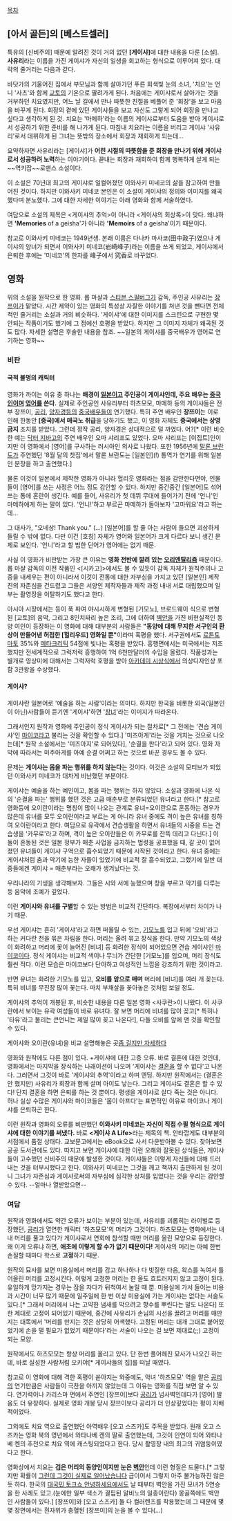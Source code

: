 [[목차]]


== [아서 골든]의 [베스트셀러] ==

특유의 [신비주의] 때문에 알려진 것이 거의 없던 '''[게이샤]'''에 대한 내용을 다룬 [소설]. '''사유리'''라는 이름을 가진 게이샤가 자신의 일생을 회고하는 형식으로 이루어져 있다. 대략의 줄거리는 다음과 같다.

바닷가의 기울어진 집에서 부모님과 함께 살아가던 푸른 회색빛 눈의 소녀, '치요'는 언니 '사츠'와 함께 [[교토]]의 기온으로 팔려가게 된다. 처음에는 게이샤로서 살아가는 것을 거부하던 치요였지만, 어느 날 길에서 만나 따뜻한 친절을 베풀어 준 '회장'을 보고 마음을 바꾸게 된다. 회장의 곁에 있던 게이샤들을 보고 자신도 그렇게 되어 회장을 만나고 싶다고 생각하게 된 것. 치요는 '마메하'라는 이름의 게이샤로부터 도움을 받아 게이샤로서 성공하기 위한 준비를 해 나가게 된다. 마침내 치요라는 이름을 버리고 게이샤 '사유리'로서 데뷔하게 된 그녀는 뜻밖의 장소에서 회장과 재회하게 되는데... 

요약하자면 사유리라는 [게이샤]가 '''어린 시절의 따뜻함을 준 회장을 만나기 위해 게이샤로서 성공하려 노력'''하는 이야기이다. 끝내는 회장과 재회하여 함께 행복하게 살게 되는 ~~역키잡~~로맨스 소설이다.

이 소설은 70년대 최고의 게이샤로 일컬어졌던 이와사키 미네코의 삶을 참고하여 만들어진 것이다. 하지만 이와사키 미네코 본인은 이 소설이 게이샤의 정의와 이미지를 왜곡했다며 분노했다. 그에 대한 자세한 이야기는 아래 영화와 함께 서술하였다.

여담으로 소설의 제목은 <게이샤의 추억>이 아니라 <게이샤의 회상록>이 맞다. 왜냐하면 ''''Memories''' of a geisha'가 아니라 ''''Memoirs''' of a geisha'이기 때문이다.

참고로 이와사키 미네코는 1949년생. 본래 이름은 다나카 마사코(田中政子)였으나 게이샤의 양녀가 되면서 이와사키 미네코(岩崎峰子)라는 이름을 쓰게 되었고, 게이샤에서 은퇴한 후에는 '미네코'의 한자를 峰子에서 究香로 바꾸었다.
== 영화 ==

위의 소설을 원작으로 한 영화. 롭 마샬과 [[스티븐 스필버그]]가 감독, 주인공 사유리는 [[장쯔이]]가 맡았다. 시간 제약이 있는 영화의 특성상 자잘한 이야기를 쳐낸 것을 뺀다면 전체적인 줄거리는 소설과 거의 비슷하다. '게이샤'에 대한 이미지를 스크린으로 구현한 몇 안되는 작품이기도 했기에 그 점에선 호평을 받았다. 하지만 그 이미지 자체가 왜곡된 것도 많다. 자세한 설명은 후술한 내용을 참조. ~~일본의 게이샤를 중국배우가 영어로 연기하는 영화~~

=== 비판 ===
==== 국적 불명의 캐릭터 ====
영화가 까이는 이유 중 하나는 '''배경이 [[일본]]이고 주인공이 게이샤인데, 주요 배우는 [[중국인]]이며 [[영어]]를 쓴다.''' 실제로 주인공인 사유리부터 하츠모모, 마메하 등의 게이샤들은 전부 장쯔이, [[공리]], [[양자경]]등의 [[중국]]배우들이 연기했다. 특히 주연 배우인 '''장쯔이'''는 이로 인해 한동안 '''[중국]에서 매국노 취급'''을 당하기도 했고, 이 영화 자체도 '''중국에서는 상영 금지''' 조치를 받았다. 그런데 정작 공리, 양자경은 상대적으로 덜 까였다. 어?[* 이런 비슷한 예는 [[닥터 지바고]]의 주연 배우인 오마 샤리프도 있었다. 오마 샤리프는 [이집트]인이지만 이 영화에서 [영어]를 구사하는 러시아인 의사로 나왔다. 또한 1956년에 [[말론 브란도]]가 주연했던 '8월 달의 찻집'에서 말론 브란도는 [일본인](!) 통역가 연기를 위해 일본인 분장을 하고 출연했다.]

물론 이것이 일본에서 제작한 영화가 아니라 헐리웃 영화라는 점을 감안한다면야, 인물들이 [영어]를 쓰는 사정은 어느 정도 감안할 수 있다. 하지만 중간중간 [일본어]도 섞어 쓰는 통에 혼란이 생긴다. 예를 들어, 사유리가 첫 데뷔 무대에 들어가기 전에 '언니'인 마메하에게 하는 말이 있다. '언니!'하고 부르곤 마메하가 돌아보자 '고마워요'라고 하는데…

그 대사가, "오네상! Thank you." (…) [일본어]를 할 줄 아는 사람이 들으면 괴상하게 들릴 수 밖에 없다. 다만 이건 [호칭] 자체가 영어와 일본어가 크게 다르다 보니 생긴 문제로 보인다. '언니'라고 할 법한 단어가 영어에는 없기 때문.

사실 이 영화가 비판받는 가장 큰 이유는 '''영화 전반에 깔려 있는 [[오리엔탈리즘]]''' 때문이다. 롭 마샬 감독의 이전 작품인 <[시카고]>에서도 볼 수 있듯이 감독 자체가 원칙주의나 고증을 내세우는 편이 아니라서 이것이 전통에 대한 자부심을 가지고 있던 [일본인] 제작진의 자존심을 건드렸고 그들은 서양인 제작자들과 제작 과정 내내 서로 대립했으며 일부는 촬영장을 이탈하기도 했다고 한다. 

아시아 시장에서는 등이 푹 파여 야시시하게 변형된 [기모노], 브로드웨이 식으로 변형된 [교토]의 음악, 그리고 8인치짜리 높은 조리, 그에 더하여 [[벽안]]을 가진 비현실적인 동양 여인이 등장하는 이 영화에 대해 대부분의 사람들은 '''"동양에 대해 무지한 서구인의 환상이 만들어낸 허접한 [헐리우드] 영화일 뿐"'''이라며 혹평을 했다. 서구권에서도 [[로튼토마토]] 35%와 [[메타크리틱]] 54점에 빛나는 혹평을 받았다. 흥행면에서는 미국에서는 저조했지만 전세계적으로 그럭저럭 흥행하여 1억 6천만달러의 수입을 올렸다. 작품성과는 별개로 영상미에 대해서는 그럭저럭 호평을 받아 [[아카데미 시상식]]에서 의상디자인상 포함 3관왕을 수상했다.
==== 게이샤? ====
게이샤란 일본어로 '예술을 하는 사람'이라는 의미다. 하지만 한국을 비롯한 외국(일본인이 아닌)사람들이 듣기엔 '게이샤'하면 '[[창녀]]'라는 이미지가 따라온다.

그래서인지 원작과 영화에 주인공이 정식 게이샤가 되는 절차로[* 그 전에는 '견습 게이샤'인 [[마이코]]라고 불리는 것을 확인할 수 있다.] '미즈아게'라는 것을 거치는 것으로 나오는데[* 원작 소설에서는 '미즈아지'로 되어있다], '순결을 판다'라고 되어 있다. 영화 자막에 따라서는 미주아게를 아예 순결 어쩌고 하는 것으로 바꾼 경우도 볼 수 있다.

문제는 '''게이샤는 몸을 파는 행위를 하지 않는다'''는 것이다. 이것은 소설의 모티브가 되었던 이와사키 미네코가 대차게 비난했던 부분이다.

게이샤는 예술을 하는 예인이고, 몸을 파는 행위는 하지 않았다. 소설과 영화에 나온 식의 '순결을 파는' 행위를 했던 것은 고급 매춘부로 분류되었던 유녀라고 한다.[* 참고로 영화등에 오이란이라는 명칭이 많이 나오는 관계로 유녀=오이란으로 혼동하는 경우가 많은데 유녀를 모두 오이란이라고 부르는 게 아니라 유녀 중에도 격이 높은 유녀를 칭하여 오이란이라고 한다. 여담으로 유곽에서 견습생활을 하면서 유녀들의 시중을 드는 견습생을 '카무로'라고 하며, 격이 높은 오이란들은 이 카무로를 잔뜩 데리고 다닌다.] 이 둘이 혼동된 것은 일본 정부가 매춘 사업을 금지하는 법령을 공표했을 때, 갈 곳이 없어졌던 유녀들이 게이샤 구역으로 흡수되었기 때문에 시작된 것이라고 한다. 유녀 중에는 게이샤처럼 춤과 악기에 능한 자들이 있었기에 비교적 잘 흡수되었고, 그랬기에 일반 대중들에겐 게이샤 = 매춘부라는 오해가 생겨났다는 것.

우리나라의 기생을 생각해보자. 그들은 시와 서에 능했으며 창을 부르고 악기를 다루는등 음악에 조예가 깊었다.

이런 '''게이샤와 유녀를 구별'''할 수 있는 방법은 비교적 간단하다. 복장에서부터 차이가 나기 때문.

우선 게이샤는 흔히 '게이샤'라고 하면 떠올릴 수 있는, [[기모노]]를 입고 뒤에 '오비'라고 하는 커다란 천을 묶은 차림을 한다. 머리는 올려 묶고 장식을 한다. 만약 기모노의 색상이 화려하고 머리에 꽃이 늘어진 [비녀] 등 화려한 장식이 되어있으면 견습 게이샤인 [[마이코]]이다. 정식 게이샤는 비교적 색이나 무늬가 간단한 [기모노]를 입으며, 머리 장식도 훨씬 적다. 이런 모습은 마이코보다 단아하고 여성적인 느낌을 강조하기 위한 것이라고.

반면 유녀는 화려한 기모노를 입고, '''오비를 앞으로 매며''' 머리에 [비녀]를 여러 개 꽂는다. 특히 비녀를 무진장 많이 꽃는다. 마치 부채살을 꽂아놓은 것처럼 보일 정도.

게이샤의 추억이 개봉된 후, 비슷한 내용을 다룬 일본 영화 <사쿠란>이 나왔다. 이 사쿠란에서 보이는 유곽 여성들이 바로 유녀다. 잘 보면 머리에 비녀를 많이 꽂고[* 특히나 '타유'라고 불리는 큰언니는 제일 많이 꽂고 나온다!], 다들 오비를 앞에 맨 것을 확인할 수 있다.

게이샤와 오이란(유녀)을 비교 설명해놓은 곳[http://blog.daum.net/_blog/BlogTypeView.do?blogid=0At9X&articleno=2276757&_bloghome_menu=recenttext#ajax_history_home 좀 길지만 자세하다]

영화와 원작에도 다른 점이 있다. +게이샤에 대한 고증 오류. 바로 결혼에 대한 것인데, 영화에서는 마지막을 장식하는 나래이션이 나오며 '게이샤는 [[결혼]]을 할 수 없다'고 나온다. 그러면서 그것이 바로 '게이샤의 추억'이라고 하며 엔딩. 하지만 원작에서는 (결혼은 안 했지만) 사유리가 회장과 함께 살며 아이도 낳는다. 그리고 게이샤도 결혼은 할 수 있다! 단지 결혼을 하면 은퇴를 하는 것 뿐이다. 평생을 게이샤로 살다 죽는 것은 아니다. 허나 실상 수많은 게이샤와 마이코들은 '몸이 아프다'는 표면적인 이유로 마이코나 게이샤를 은퇴하곤 한다.

이런 원작과 영화의 오류를 비판했던 '''이와사키 미네코는 자신이 직접 수필 형식으로 게이샤에 대한 이야기를 써냈다.''' 바로 '''<게이샤 A Life>'''라는 제목의 책. 안타깝게도 대부분의 서점에서 품절 상태다. 교보문고에서는 eBook으로 사서 다운받아볼 수 있다. 찾아보면 공공 도서관에도 있다. 따지고 보면 게이샤에 대한 이런 오해와 잘못된 상식들은, 게이샤들이 고수했던 신비주의 때문에 발생한 것이다. 게이샤들은 이렇게 자신들에 대해 드러내는 것을 터부시했다고 한다. 이와사키 미네코는 그것을 깨고 책까지 출판하게 된 것이니 그녀가 자존심과 게이샤로써의 자부심에 심각한 상처를 입었다는 것을 우리는 감안할 수 있다. --얼마나 열받았으면--

=== 여담 ===

원작과 영화에서도 약간 오류가 보이는 부분이 있는데, 사유리를 괴롭히는 라이벌로 등장했던, [[공리]]가 열연한 캐릭터 '하츠모모'의 머리가 그것이다. 하츠모모는 영화에서는 내내 머리를 풀고 있다가 게이샤로서 연회에 참석할 때만 머리를 올린 모양으로 등장한다. 왜 이게 오류냐 하면, '''애초에 이렇게 할 수가 없기 때문이다!''' 게이샤의 머리는 아예 한번 손질할 때마다 왁스로 '''고정'''하기 때문.

원작의 묘사를 보면 미용실에서 머리를 감고 하나하나 다 빗질한 다음, 왁스를 녹여서 틀어올린 머리를 고정시킨다. 이렇게 고정한 머리는 한 올도 흐트러지지 않고 고정이 된다. 유일하게 망가지는 경우는 잠을 자다가 뒤척여서 눌릴 때 뿐. 미용실에 가서 들이는 비용과 시간이 너무 많기 때문에 일주일에 한 번 이상 미용실에 가는 게이샤는 없다는 서술도 있다.[* 그래서 머리에서 나는 고약한 냄새를 막으려고 향수를 뿌린다는 말도 나온다] 또한 제대로 고정이 되어있기 때문에, 중간에 사유리가 손님의 시선을 끌려고 머리를 매만지는 대목에서 '머리를 만지는 것은 상당히 어색했다. 고정된 머리는 대개 그대로 붙어있었기에 손을 댈 필요가 없었기 때문이다'라는 서술이 나오는 걸 보면 제대로(;;) 고정이 되는 모양.

원작에서도 하츠모모는 항상 머리를 올리고 있다. 단 한번 풀어헤친 묘사가 나오긴 하는데, 바로 실성한 사람처럼 오키야[* 게이샤들의 집]를 떠날 때였다.

참고로 이 영화에 대해 격한 혹평이 쏟아지는 와중에도, 악녀 '하츠모모' 역을 맡은 [[공리]]의 연기만큼은 사람들이 극찬을 아끼지 않았는데 그 이유는 영화를 직접 보면 알 수 있다. 연기력이나 카리스마 면에서 주연인 [장쯔이]보다 [[공리]]가 넘사벽인데다가 [영어] 발음도 더 유창하다. 실제로 영화 개봉 당시 장쯔이보다 공리가 더 인상깊었다는 평이 지배적이었다. 

그외에도 치요 역으로 출연했던 아역배우 [오고 스즈카]도 주목을 받았다. 원래 오고 스즈카는 영화 북의 영년에서 와타나베 켄의 딸로 출연했는데, 그것이 인연이 되어 와타나베 켄의 추천으로 치요 역에 캐스팅되었다고 한다. 당시 촬영장 내의 최고의 귀염둥이였다고 한다.

영화상에서 치요는 '''검은 머리의 동양인이지만 눈은 [[벽안]]'''인데 이런 형질은 드물다.[* 그렇지만 확률이 [[그런데 그것이 실제로 일어났습니다]] 급이어서 그렇지 아주 불가능하진 않은 듯 하다. 한국의 [[대국민 토크쇼 안녕하세요]]에서도 날 때부터 벽안을 가진 모녀가 5연승을 한 사례도 있고.(눈에만 일부 색소가 결핍된 알비노의 일종이란다) 몽골쪽에도 벽안인 사람들이 있다.] [장쯔이]와 [오고 스즈카] 둘 다 컬러렌즈를 착용했는데 그 때문에 몇몇 장면에서는 흰자위가 충혈된 [장쯔이]의 눈을 볼 수 있다(...)
